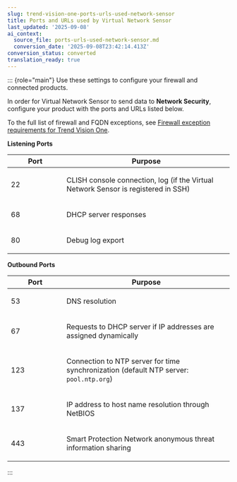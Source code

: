 ```yaml
---
slug: trend-vision-one-ports-urls-used-network-sensor
title: Ports and URLs used by Virtual Network Sensor
last_updated: '2025-09-08'
ai_context:
  source_file: ports-urls-used-network-sensor.md
  conversion_date: '2025-09-08T23:42:14.413Z'
conversion_status: converted
translation_ready: true
---
```


::: {role="main"}
Use these settings to configure your firewall and connected products.

In order for Virtual Network Sensor to send data to **Network Security**, configure your product with the ports and URLs listed below.

To the full list of firewall and FQDN exceptions, see [Firewall exception requirements for Trend Vision One](firewall-exception-requirements-for.mdx).

**Listening Ports**

<table>
<colgroup>
<col style="width: 25%" />
<col style="width: 75%" />
</colgroup>
<thead>
<tr>
<th>Port</th>
<th>Purpose</th>
</tr>
</thead>
<tbody>
<tr>
<td><p>22</p></td>
<td><p>CLISH console connection, log (if the Virtual Network Sensor is registered in SSH)</p></td>
</tr>
<tr>
<td><p>68</p></td>
<td><p>DHCP server responses</p></td>
</tr>
<tr>
<td><p>80</p></td>
<td><p>Debug log export</p></td>
</tr>
</tbody>
</table>

**Outbound Ports**

<table>
<colgroup>
<col style="width: 25%" />
<col style="width: 75%" />
</colgroup>
<thead>
<tr>
<th>Port</th>
<th>Purpose</th>
</tr>
</thead>
<tbody>
<tr>
<td><p>53</p></td>
<td><p>DNS resolution</p></td>
</tr>
<tr>
<td><p>67</p></td>
<td><p>Requests to DHCP server if IP addresses are assigned dynamically</p></td>
</tr>
<tr>
<td><p>123</p></td>
<td><p>Connection to NTP server for time synchronization (default NTP server: <code>pool.ntp.org</code>)</p></td>
</tr>
<tr>
<td><p>137</p></td>
<td><p>IP address to host name resolution through NetBIOS</p></td>
</tr>
<tr>
<td><p>443</p></td>
<td><p>Smart Protection Network anonymous threat information sharing</p></td>
</tr>
</tbody>
</table>
:::
